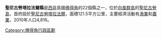 {{Geobox|縣
|name = 聖尼古勞塔拉法爾縣
|map = Tarrafal SN county, Cape Verde.png
|symbol_type = 
|symbol = 
|country = {{flag|Cape Verde}}
|capital_type = 首府
|capital = [[聖尼古勞塔拉法爾|聖尼古勞塔拉法爾]]
|region_type = 島嶼
|region = [[聖尼古勞島|聖尼古勞島]]
|area = 121.5
|population = 5039
|population_as_of = 2005
|population_density = 
|code_type = 
|code = 
|iso_code = 
|iso_subcode = 
|free_type = 
|free = 
|website = 
}}

'''聖尼古勞塔拉法爾縣'''是[[西非|西非]]島國[[佛得角|佛得角]]的22個縣之一，位於[[向風群島_(佛得角)|向風群島]]的[[聖尼古勞島|聖尼古勞島]]，首府設於[[聖尼古勞塔拉法爾|聖尼古勞塔拉法爾]]，面積121.5平方公里，主要經濟活動有[[漁業|漁業]]和[[農業|農業]]，2010年人口4,816。

{{coord|28|31|N|16|19|W|display=title}}

{{維德角行政區劃}}

[[Category:佛得角行政區劃|Category:佛得角行政區劃]]


{{CapeVerde-stub}}